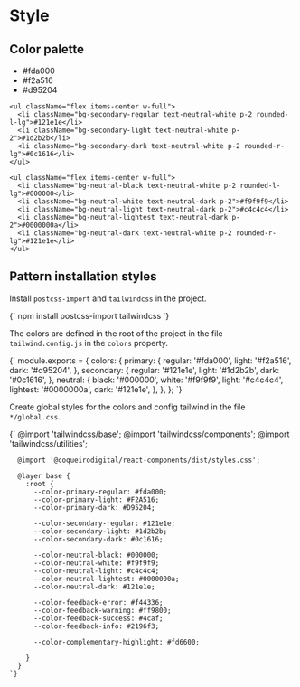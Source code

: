 
<Meta title="Introduction/Style" />

# Style

## Color palette

<Unstyled>
  <div className="p-4 flex flex-col gap-4 font-semibold border shadow-xl rounded-lg mb-8">
    <ul className="flex items-center w-full">
      <li className="bg-primary-regular text-neutral-white p-2 rounded-l-lg">#fda000</li>
      <li className="bg-primary-light text-neutral-white p-2">#f2a516</li>
      <li className="bg-primary-dark text-neutral-white p-2 rounded-r-lg">#d95204</li>
    </ul>

    <ul className="flex items-center w-full">
      <li className="bg-secondary-regular text-neutral-white p-2 rounded-l-lg">#121e1e</li>
      <li className="bg-secondary-light text-neutral-white p-2">#1d2b2b</li>
      <li className="bg-secondary-dark text-neutral-white p-2 rounded-r-lg">#0c1616</li>
    </ul>

    <ul className="flex items-center w-full">
      <li className="bg-neutral-black text-neutral-white p-2 rounded-l-lg">#000000</li>
      <li className="bg-neutral-white text-neutral-dark p-2">#f9f9f9</li>
      <li className="bg-neutral-light text-neutral-dark p-2">#c4c4c4</li>
      <li className="bg-neutral-lightest text-neutral-dark p-2">#0000000a</li>
      <li className="bg-neutral-dark text-neutral-white p-2 rounded-r-lg">#121e1e</li>
    </ul>
  </div>
</Unstyled>

## Pattern installation styles

Install `postcss-import` and `tailwindcss` in the project.

<Unstyled>
  <Copy>
    {`
      npm install postcss-import tailwindcss
    `}
  </Copy>
</Unstyled>

The colors are defined in the root of the project in the file `tailwind.config.js` in the `colors` property.

<Unstyled>
  <Copy>
    {`
      module.exports = {
        colors: {
          primary: {
            regular: '#fda000',
            light: '#f2a516',
            dark: '#d95204',
          },
          secondary: {
            regular: '#121e1e',
            light: '#1d2b2b',
            dark: '#0c1616',
          },
          neutral: {
            black: '#000000',
            white: '#f9f9f9',
            light: '#c4c4c4',
            lightest: '#0000000a',
            dark: '#121e1e',
          },
        },
      };
    `}
  </Copy>
</Unstyled>

Create global styles for the colors and config tailwind in the file `*/global.css`.

<Unstyled>
  <Copy>
    {`
      @import 'tailwindcss/base';
      @import 'tailwindcss/components';
      @import 'tailwindcss/utilities';

      @import '@coqueirodigital/react-components/dist/styles.css';

      @layer base {
        :root {
          --color-primary-regular: #fda000;
          --color-primary-light: #F2A516;
          --color-primary-dark: #D95204;

          --color-secondary-regular: #121e1e;
          --color-secondary-light: #1d2b2b;
          --color-secondary-dark: #0c1616;

          --color-neutral-black: #000000;
          --color-neutral-white: #f9f9f9;
          --color-neutral-light: #c4c4c4;
          --color-neutral-lightest: #0000000a;
          --color-neutral-dark: #121e1e;

          --color-feedback-error: #f44336;
          --color-feedback-warning: #ff9800;
          --color-feedback-success: #4caf;
          --color-feedback-info: #2196f3;

          --color-complementary-highlight: #fd6600;

        }
      }
    `}
  </Copy>
</Unstyled>
